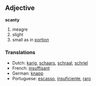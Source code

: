 ==Adjective==
'''scanty'''
#meagre
#slight
#small as in [[portion]]

===Translations===
*Dutch: [[karig]], [[schaars]], [[schraal]], [[schriel]]
*French: [[insuffisant]]
*German: [[knapp]]
*Portuguese: [[escasso]], [[insuficiente]], [[raro]]